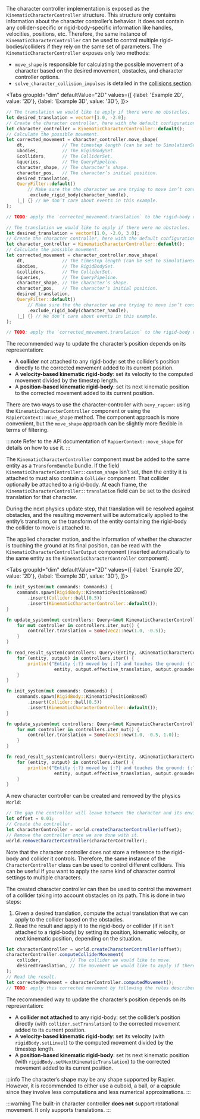 

<rapier>

The character controller implementation is exposed as the `KinematicCharacterController` structure. This structure only
contains information about the character controller’s behavior. It does not contain any collider-specific or
rigid-body-specific information like handles, velocities, positions, etc. Therefore, the same instance of `KinematicCharacterController`
can be used to control multiple rigid-bodies/colliders if they rely on the same set of parameters.
The `KinematicCharacterController` exposes only two methods:
- `move_shape` is responsible for calculating the possible movement of a character based on
  the desired movement, obstacles, and character controller options.
- `solve_character_collision_impulses` is detailed in the [collisions section](#collisions).


<Tabs
groupId="dim"
defaultValue="2D"
values={[
{label: 'Example 2D', value: '2D'},
{label: 'Example 3D', value: '3D'},
]}>
<TabItem value="2D">

```rust
// The translation we would like to apply if there were no obstacles.
let desired_translation = vector![1.0, -2.0];
// Create the character controller, here with the default configuration.
let character_controller = KinematicCharacterController::default();
// Calculate the possible movement.
let corrected_movement = character_controller.move_shape(
    dt,              // The timestep length (can be set to SimulationSettings::dt).
    &bodies,         // The RigidBodySet.
    &colliders,      // The ColliderSet.
    &queries,        // The QueryPipeline.
    character_shape, // The character’s shape.
    character_pos,   // The character’s initial position.
    desired_translation,
    QueryFilter::default()
        // Make sure the the character we are trying to move isn’t considered an obstacle.
        .exclude_rigid_body(character_handle),
    |_| {} // We don’t care about events in this example.
);

// TODO: apply the `corrected_movement.translation` to the rigid-body or collider based on the rules described bellow.
```

  </TabItem>
  <TabItem value="3D">

```rust
// The translation we would like to apply if there were no obstacles.
let desired_translation = vector![1.0, -2.0, 3.0];
// Create the character controller, here with the default configuration.
let character_controller = KinematicCharacterController::default();
// Calculate the possible movement.
let corrected_movement = character_controller.move_shape(
    dt,              // The timestep length (can be set to SimulationSettings::dt).
    &bodies,         // The RigidBodySet.
    &colliders,      // The ColliderSet.
    &queries,        // The QueryPipeline.
    character_shape, // The character’s shape.
    character_pos,   // The character’s initial position.
    desired_translation,
    QueryFilter::default()
        // Make sure the the character we are trying to move isn’t considered an obstacle.
        .exclude_rigid_body(character_handle),
    |_| {} // We don’t care about events in this example.
);

// TODO: apply the `corrected_movement.translation` to the rigid-body or collider based on the rules described bellow.
```

  </TabItem>
</Tabs>

The recommended way to update the character’s position depends on its representation:
- A **collider** not attached to any rigid-body: set the collider’s position directly to the corrected movement added to its current position.
- A **velocity-based kinematic rigid-body**: set its velocity to the computed movement divided by the timestep length.
- A **position-based kinematic rigid-body**: set its next kinematic position to the corrected movement added to its current position.

</rapier>

<bevy>

There are two ways to use the character-controller with `bevy_rapier`: using the `KinematicCharacterController` component
or using the `RapierContext::move_shape` method. The component approach is more convenient, but the `move_shape` approach
can be slightly more flexible in terms of filtering.

:::note
Refer to the API documentation of `RapierContext::move_shape` for details on how to use it.
:::

The `KinematicCharacterController` component must be added to the same entity as a `TransformBundle` bundle. If the field
`KinematicCharacterController::custom_shape` isn’t set, then the entity it is attached to must also contain a `Collider` component.
That collider optionally be attached to a rigid-body. At each frame, the `KinematicCharacterController::translation`
field can be set to the desired translation for that character.

During the next physics update step, that translation will
be resolved against obstacles, and the resulting movement will be automatically applied to the entity’s transform, or the
transform of the entity containing the rigid-body the collider to move is attached to.

The applied character motion, and the information of whether the character
is touching the ground at its final position, can be read with the `KinematicCharacterControllerOutput` component
(inserted automatically to the same entity as the `KinematicCharacterController` component).

<Tabs
groupId="dim"
defaultValue="2D"
values={[
{label: 'Example 2D', value: '2D'},
{label: 'Example 3D', value: '3D'},
]}>
<TabItem value="2D">

```rust
fn init_system(mut commands: Commands) {
    commands.spawn(RigidBody::KinematicPositionBased)
        .insert(Collider::ball(0.5))
        .insert(KinematicCharacterController::default());
}

fn update_system(mut controllers: Query<&mut KinematicCharacterController>) {
    for mut controller in controllers.iter_mut() {
        controller.translation = Some(Vec2::new(1.0, -0.5));
    }
}

fn read_result_system(controllers: Query<(Entity, &KinematicCharacterControllerOutput)>) {
    for (entity, output) in controllers.iter() {
        println!("Entity {:?} moved by {:?} and touches the ground: {:?}",
                  entity, output.effective_translation, output.grounded);
    }
}
```

  </TabItem>
  <TabItem value="3D">

```rust
fn init_system(mut commands: Commands) {
    commands.spawn(RigidBody::KinematicPositionBased)
        .insert(Collider::ball(0.5))
        .insert(KinematicCharacterController::default());
}

fn update_system(mut controllers: Query<&mut KinematicCharacterController>) {
    for mut controller in controllers.iter_mut() {
        controller.translation = Some(Vec3::new(1.0, -0.5, 1.0));
    }
}

fn read_result_system(controllers: Query<(Entity, &KinematicCharacterControllerOutput)>) {
    for (entity, output) in controllers.iter() {
        println!("Entity {:?} moved by {:?} and touches the ground: {:?}",
                  entity, output.effective_translation, output.grounded);
    }
}
```

  </TabItem>
</Tabs>

</bevy>

<js>

A new character controller can be created and removed by the physics `World`:

```js
// The gap the controller will leave between the character and its environment.
let offset = 0.01;
// Create the controller.
let characterController = world.createCharacterController(offset);
// Remove the controller once we are done with it.
world.removeCharacterController(characterController);
```

Note that the character controller does not store a reference to the rigid-body and collider it controls. Therefore, the
same instance of the `CharacterController` class can be used to control different colliders. This can be useful if
you want to apply the same kind of character control settings to multiple characters.

The created character controller can then be used to control the movement of a collider taking into account obstacles
on its path. This is done in two steps:
1. Given a desired translation, compute the actual translation that we can apply to the collider based on the obstacles.
2. Read the result and apply it to the rigid-body or collider (if it isn’t attached to a rigid-body) by setting its
   position, kinematic velocity, or next kinematic position, depending on the situation.

```js
let characterController = world.createCharacterController(offset);
characterController.computeColliderMovement(
    collider,           // The collider we would like to move.
    desiredTranslation, // The movement we would like to apply if there wasn’t any obstacle.
);
// Read the result.
let correctedMovement = characterController.computedMovement();
// TODO: apply this corrected movement by following the rules described bellow.
```

The recommended way to update the character’s position depends on its representation:
- A **collider not attached** to any rigid-body: set the collider’s position directly (with `collider.setTranslation`)
  to the corrected movement added to its current position.
- A **velocity-based kinematic rigid-body**: set its velocity (with `rigidBody.setLinvel`) to the computed movement
  divided by the timestep length.
- A **position-based kinematic rigid-body**: set its next kinematic position (with `rigidBody.setNextKinematicTranslation`)
  to the corrected movement added to its current position.

</js>

:::info
The character’s shape may be any shape supported by Rapier. However, it is recommended to either use a cuboid,
a ball, or a capsule since they involve less computations and less numerical approximations.
:::

:::warning
The built-in character controller **does not** support rotational movement. It only supports translations.
:::
